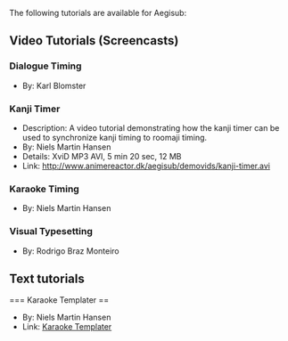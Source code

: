 The following tutorials are available for Aegisub:

== Video Tutorials (Screencasts) ==

=== Dialogue Timing ===
{{Todo|actually do this}}
* By: Karl Blomster

=== Kanji Timer ===
* Description: A video tutorial demonstrating how the kanji timer can be used to synchronize kanji timing to roomaji timing.
* By: Niels Martin Hansen
* Details: XviD MP3 AVI, 5 min 20 sec, 12 MB
* Link: http://www.animereactor.dk/aegisub/demovids/kanji-timer.avi

=== Karaoke Timing ===
{{todo|Actually do this}}
* By: Niels Martin Hansen

=== Visual Typesetting ===
{{todo|Actually do this}}
* By: Rodrigo Braz Monteiro

== Text tutorials ==

=== Karaoke Templater ==
* By: Niels Martin Hansen
* Link: [[Karaoke Templater]]
